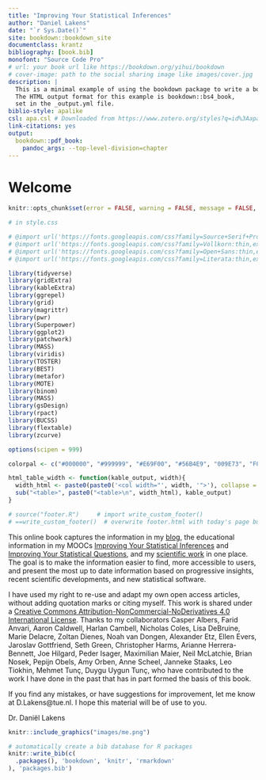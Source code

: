 ```yaml
--- 
title: "Improving Your Statistical Inferences"
author: "Daniel Lakens"
date: "`r Sys.Date()`"
site: bookdown::bookdown_site
documentclass: krantz
bibliography: [book.bib]
monofont: "Source Code Pro"
# url: your book url like https://bookdown.org/yihui/bookdown
# cover-image: path to the social sharing image like images/cover.jpg
description: |
  This is a minimal example of using the bookdown package to write a book.
  The HTML output format for this example is bookdown::bs4_book,
  set in the _output.yml file.
biblio-style: apalike
csl: apa.csl # Downloaded from https://www.zotero.org/styles?q=id%3Aapa
link-citations: yes
output:
  bookdown::pdf_book:
    pandoc_args: --top-level-division=chapter
---
```


# Welcome {-}

```r
knitr::opts_chunk$set(error = FALSE, warning = FALSE, message = FALSE, out.width  = '100%', fig.width  = 8, fig.height = 5, fig.align  = 'center')
```
```r

# in style.css

# @import url('https://fonts.googleapis.com/css?family=Source+Serif+Pro:thin,extra-light,light,regular,bold'); # pretty decent serif font with greek symbols.
# @import url('https://fonts.googleapis.com/css?family=Vollkorn:thin,extra-light,light,regular,bold'); - ok serif font
# @import url('https://fonts.googleapis.com/css?family=Open+Sans:thin,extra-light,light,regular,bold'); # Good sans serif font
# @import url('https://fonts.googleapis.com/css?family=Literata:thin,extra-light,light,regular,bold'); - even better serif font

library(tidyverse)
library(gridExtra)
library(kableExtra)
library(ggrepel)
library(grid)
library(magrittr)
library(pwr)
library(Superpower)
library(ggplot2)
library(patchwork)
library(MASS)
library(viridis)
library(TOSTER)
library(BEST)
library(metafor)
library(MOTE)
library(binom)
library(MASS)
library(gsDesign)
library(rpact)
library(BUCSS)
library(flextable)
library(zcurve)

options(scipen = 999)

colorpal <- c("#000000", "#999999", "#E69F00", "#56B4E9", "009E73", "F0E442", "0072B2", "D55E00", "CC79A7") # Okabe & Ito, 2002

html_table_width <- function(kable_output, width){
  width_html <- paste0(paste0('<col width="', width, '">'), collapse = "\n")
  sub("<table>", paste0("<table>\n", width_html), kable_output)
}

# source("footer.R")     # import write_custom_footer()
# ==write_custom_footer()  # overwrite footer.html with today's page built date
```

This online book captures the information in my [blog](https://daniellakens.blogspot.com/), the educational information in my MOOCs [Improving Your Statistical Inferences](https://www.coursera.org/learn/statistical-inferences) and [Improving Your Statistical Questions](https://www.coursera.org/learn/improving-statistical-questions), and my [scientific work](https://scholar.google.nl/citations?user=ZbqYyrsAAAAJ&hl=en) in one place. The goal is to make the information easier to find, more accessible to users, and present the most up to date information based on progressive insights, recent scientific developments, and new statistical software.

I have used my right to re-use and adapt my own open access articles, without adding quotation marks or citing myself. This work is shared under a [Creative Commons Attribution-NonCommercial-NoDerivatives 4.0 International License](https://creativecommons.org/licenses/by-nc-nd/4.0/). Thanks to my collaborators Casper Albers, Farid Anvari, Aaron Caldwell, Harlan Cambell, Nicholas Coles, Lisa DeBruine, Marie Delacre, Zoltan Dienes, Noah van Dongen, Alexander Etz, Ellen Evers, Jaroslav Gottfriend, Seth Green, Christopher Harms, Arianne Herrera-Bennett, Joe Hilgard, Peder Isager, Maximilian Maier, Neil McLatchie, Brian Nosek, Pepijn Obels, Amy Orben, Anne Scheel, Janneke Staaks, Leo Tiokhin, Mehmet Tunç, Duygu Uygun Tunç, who have contributed to the work I have done in the past that has in part formed the basis of this book.

If you find any mistakes, or have suggestions for improvement, let me know at D.Lakens\@tue.nl. I hope this material will be of use to you. 


Dr. Daniël Lakens

```r
knitr::include_graphics("images/me.png")
```

```r
# automatically create a bib database for R packages
knitr::write_bib(c(
  .packages(), 'bookdown', 'knitr', 'rmarkdown'
), 'packages.bib')
```
